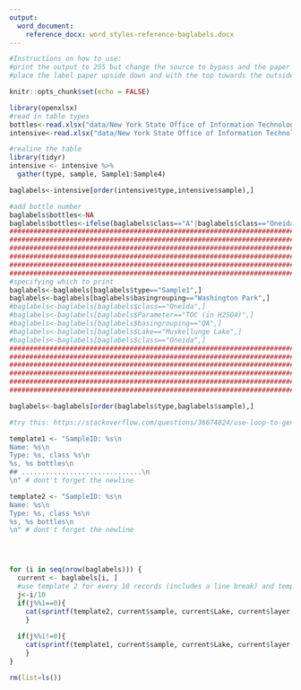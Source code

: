 ```yaml
---
output: 
  word_document:
    reference_docx: word_styles-reference-baglabels.docx
---
```


```r

#Instructions on how to use:
#print the output to 255 but change the source to bypass and the paper to thick2
#place the label paper upside down and with the top towards the outside

knitr::opts_chunk$set(echo = FALSE)
```

```r
library(openxlsx)
#read in table types
bottles<-read.xlsx("data/New York State Office of Information Technology Services/Sampling Season - Documents/LCI.Field.Season.xlsx", 6)
intensive<-read.xlsx("data/New York State Office of Information Technology Services/Sampling Season - Documents/LCI.Field.Season.xlsx", 5)

#realine the table
library(tidyr)
intensive <- intensive %>% 
  gather(type, sample, Sample1:Sample4)

baglabels<-intensive[order(intensive$type,intensive$sample),]

#add bottle number
baglabels$bottles<-NA
baglabels$bottles<-ifelse(baglabels$class=="A"|baglabels$class=="Oneida",ifelse(baglabels$layer=="epi",9,7),ifelse(baglabels$layer=="epi",8,7))
#####################################################################################################################
#####################################################################################################################
#####################################################################################################################
#####################################################################################################################
#####################################################################################################################
#####################################################################################################################
#specifying which to print
baglabels<-baglabels[baglabels$type=="Sample1",]
baglabels<-baglabels[baglabels$basingrouping=="Washington Park",]
#baglabels<-baglabels[baglabels$class=="Oneida",]
#baglabels<-baglabels[baglabels$Parameter=="TOC (in H2SO4)",]
#baglabels<-baglabels[baglabels$basingrouping=="QA",]
#baglabels<-baglabels[baglabels$Lake=="Muskellunge Lake",]
#baglabels<-baglabels[baglabels$class=="Oneida",]
#####################################################################################################################
#####################################################################################################################
#####################################################################################################################
#####################################################################################################################
#####################################################################################################################
#####################################################################################################################

baglabels<-baglabels[order(baglabels$type,baglabels$sample),]
```


```r
#try this: https://stackoverflow.com/questions/36674824/use-loop-to-generate-section-of-text-in-rmarkdown

template1 <- "SampleID: %s\n
Name: %s\n
Type: %s, class %s\n
%s, %s bottles\n
## ..............................\n
\n" # dont't forget the newline

template2 <- "SampleID: %s\n
Name: %s\n
Type: %s, class %s\n
%s, %s bottles\n
\n" # dont't forget the newline




for (i in seq(nrow(baglabels))) {
  current <- baglabels[i, ]
  #use template 2 for every 10 records (includes a line break) and template 1 for all others
  j<-i/10
  if(j%%1==0){
    cat(sprintf(template2, current$sample, current$Lake, current$layer,current$class,current$type,current$bottles))
    }
  
  if(j%%1!=0){
    cat(sprintf(template1, current$sample, current$Lake, current$layer,current$class,current$type,current$bottles))
    }
}

rm(list=ls())
```
